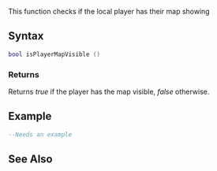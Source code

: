 
{{Client function}}
This function checks if the local player has their map showing

==Syntax==
<syntaxhighlight lang="lua">bool isPlayerMapVisible ()</syntaxhighlight>

===Returns===
Returns ''true'' if the player has the map visible, ''false'' otherwise.

==Example==
<syntaxhighlight lang="lua">
--Needs an example
</syntaxhighlight>

==See Also==
{{Client player functions}}